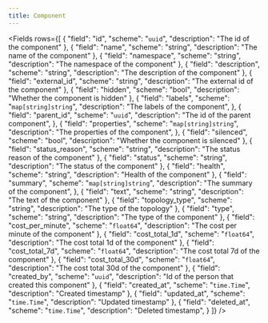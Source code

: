 ```yaml
---
title: Component
---
```



<Fields
    rows={[
      {
        "field": "id",
        "scheme": "`uuid`",
        "description": "The id of the component"
      },
      {
        "field": "name",
        "scheme": "string",
        "description": "The name of the component"
      },
      {
        "field": "namespace",
        "scheme": "string",
        "description": "The namespace of the component"
      },
      {
        "field": "description",
        "scheme": "string",
        "description": "The description of the component"
      },
      {
        "field": "external_id",
        "scheme": "string",
        "description": "The external id of the component"
      },
      {
        "field": "hidden",
        "scheme": "bool",
        "description": "Whether the component is hidden"
      },
      {
        "field": "labels",
        "scheme": "`map[string]string`",
        "description": "The labels of the component",
      },
      {
        "field": "parent_id",
        "scheme": "`uuid`",
        "description": "The id of the parent component",
      },
      {
        "field": "properties",
        "scheme": "`map[string]string`",
        "description": "The properties of the component",
      },
      {
        "field": "silenced",
        "scheme": "bool",
        "description": "Whether the component is silenced"
      },
      {
        "field": "status_reason",
        "scheme": "string",
        "description": "The status reason of the component"
      },
      {
        "field": "status",
        "scheme": "string",
        "description": "The status of the component"
      },
      {
        "field": "health",
        "scheme": "string",
        "description": "Health of the component"
      },
      {
        "field": "summary",
        "scheme": "`map[string]string`",
        "description": "The summary of the component",
      },
      {
        "field": "text",
        "scheme": "string",
        "description": "The text of the component"
      },
      {
        "field": "topology_type",
        "scheme": "string",
        "description": "The type of the topology"
      },
      {
        "field": "type",
        "scheme": "string",
        "description": "The type of the component"
      },
      {
        "field": "cost_per_minute",
        "scheme": "`float64`",
        "description": "The cost per minute of the component"
      },
      {
        "field": "cost_total_1d",
        "scheme": "`float64`",
        "description": "The cost total 1d of the component"
      },
      {
        "field": "cost_total_7d",
        "scheme": "`float64`",
        "description": "The cost total 7d of the component"
      },
      {
        "field": "cost_total_30d",
        "scheme": "`float64`",
        "description": "The cost total 30d of the component"
      },
      {
        "field": "created_by",
        "scheme": "`uuid`",
        "description": "Id of the person that created this component"
      },
      {
        "field": "created_at",
        "scheme": "`time.Time`",
        "description": "Created timestamp"
      },
      {
        "field": "updated_at",
        "scheme": "`time.Time`",
        "description": "Updated timestamp"
      },
      {
        "field": "deleted_at",
        "scheme": "`time.Time`",
        "description": "Deleted timestamp",
      }
    ]}
  />
